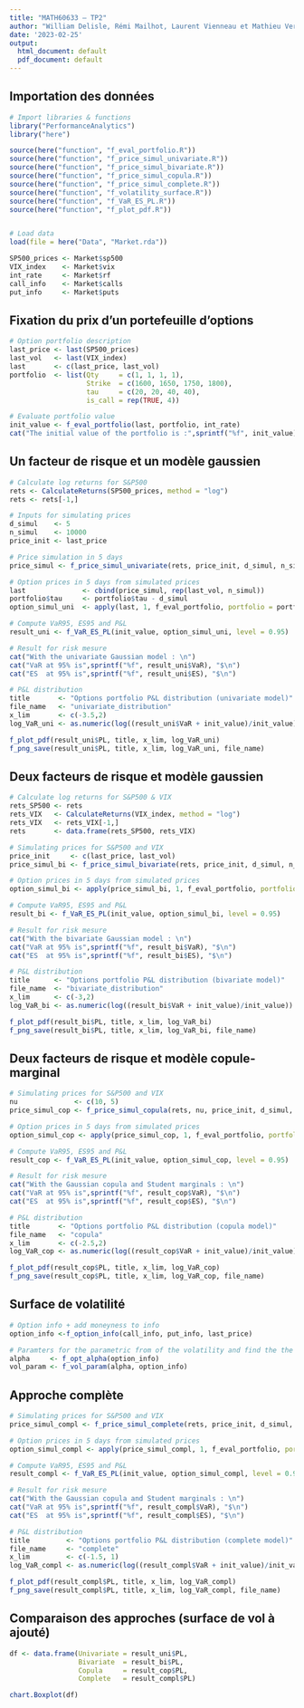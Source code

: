 ---
title: "MATH60633 – TP2"
author: "William Delisle, Rémi Mailhot, Laurent Vienneau et Mathieu Verville"
date: '2023-02-25'
output:
  html_document: default
  pdf_document: default
---

## Importation des données

```{r}

# Import libraries & functions
library("PerformanceAnalytics")
library("here")

source(here("function", "f_eval_portfolio.R"))
source(here("function", "f_price_simul_univariate.R"))
source(here("function", "f_price_simul_bivariate.R"))
source(here("function", "f_price_simul_copula.R"))
source(here("function", "f_price_simul_complete.R"))
source(here("function", "f_volatility_surface.R"))
source(here("function", "f_VaR_ES_PL.R"))
source(here("function", "f_plot_pdf.R"))


# Load data
load(file = here("Data", "Market.rda"))

SP500_prices <- Market$sp500  
VIX_index    <- Market$vix
int_rate     <- Market$rf
call_info    <- Market$calls
put_info     <- Market$puts
```

## Fixation du prix d'un portefeuille d'options

```{r}

# Option portfolio description
last_price <- last(SP500_prices)
last_vol   <- last(VIX_index)
last       <- c(last_price, last_vol)
portfolio  <- list(Qty     = c(1, 1, 1, 1),
                   Strike  = c(1600, 1650, 1750, 1800),
                   tau     = c(20, 20, 40, 40),
                   is_call = rep(TRUE, 4))

# Evaluate portfolio value
init_value <- f_eval_portfolio(last, portfolio, int_rate)
cat("The initial value of the portfolio is :",sprintf("%f", init_value), "$\n")
```

## Un facteur de risque et un modèle gaussien

```{r}

# Calculate log returns for S&P500
rets <- CalculateReturns(SP500_prices, method = "log")
rets <- rets[-1,]

# Inputs for simulating prices
d_simul    <- 5
n_simul    <- 10000
price_init <- last_price

# Price simulation in 5 days
price_simul <- f_price_simul_univariate(rets, price_init, d_simul, n_simul)

# Option prices in 5 days from simulated prices
last              <- cbind(price_simul, rep(last_vol, n_simul))
portfolio$tau     <- portfolio$tau - d_simul
option_simul_uni  <- apply(last, 1, f_eval_portfolio, portfolio = portfolio, int_rate = int_rate)

# Compute VaR95, ES95 and P&L
result_uni <- f_VaR_ES_PL(init_value, option_simul_uni, level = 0.95)

# Result for risk mesure
cat("With the univariate Gaussian model : \n")
cat("VaR at 95% is",sprintf("%f", result_uni$VaR), "$\n")
cat("ES  at 95% is",sprintf("%f", result_uni$ES), "$\n")
```

```{r}

# P&L distribution
title       <- "Options portfolio P&L distribution (univariate model)"
file_name   <- "univariate_distribution"
x_lim       <- c(-3.5,2)
log_VaR_uni <- as.numeric(log((result_uni$VaR + init_value)/init_value))

f_plot_pdf(result_uni$PL, title, x_lim, log_VaR_uni)
f_png_save(result_uni$PL, title, x_lim, log_VaR_uni, file_name)
```

## Deux facteurs de risque et modèle gaussien

```{r}

# Calculate log returns for S&P500 & VIX
rets_SP500 <- rets
rets_VIX   <- CalculateReturns(VIX_index, method = "log")
rets_VIX   <- rets_VIX[-1,]
rets       <- data.frame(rets_SP500, rets_VIX)

# Simulating prices for S&P500 and VIX
price_init     <- c(last_price, last_vol)
price_simul_bi <- f_price_simul_bivariate(rets, price_init, d_simul, n_simul) 

# Option prices in 5 days from simulated prices
option_simul_bi <- apply(price_simul_bi, 1, f_eval_portfolio, portfolio = portfolio, int_rate = int_rate)

# Compute VaR95, ES95 and P&L
result_bi <- f_VaR_ES_PL(init_value, option_simul_bi, level = 0.95)

# Result for risk mesure
cat("With the bivariate Gaussian model : \n")
cat("VaR at 95% is",sprintf("%f", result_bi$VaR), "$\n")
cat("ES  at 95% is",sprintf("%f", result_bi$ES), "$\n")
```

```{r}

# P&L distribution
title      <- "Options portfolio P&L distribution (bivariate model)"
file_name  <- "bivariate_distribution"
x_lim      <- c(-3,2)
log_VaR_bi <- as.numeric(log((result_bi$VaR + init_value)/init_value))

f_plot_pdf(result_bi$PL, title, x_lim, log_VaR_bi)
f_png_save(result_bi$PL, title, x_lim, log_VaR_bi, file_name)
```

## Deux facteurs de risque et modèle copule-marginal

```{r}

# Simulating prices for S&P500 and VIX
nu              <- c(10, 5)
price_simul_cop <- f_price_simul_copula(rets, nu, price_init, d_simul, n_simul)

# Option prices in 5 days from simulated prices
option_simul_cop <- apply(price_simul_cop, 1, f_eval_portfolio, portfolio = portfolio, int_rate = int_rate)

# Compute VaR95, ES95 and P&L
result_cop <- f_VaR_ES_PL(init_value, option_simul_cop, level = 0.95)

# Result for risk mesure
cat("With the Gaussian copula and Student marginals : \n")
cat("VaR at 95% is",sprintf("%f", result_cop$VaR), "$\n")
cat("ES  at 95% is",sprintf("%f", result_cop$ES), "$\n")
```

```{r}

# P&L distribution
title       <- "Options portfolio P&L distribution (copula model)"
file_name   <- "copula"
x_lim       <- c(-2.5,2)
log_VaR_cop <- as.numeric(log((result_cop$VaR + init_value)/init_value))

f_plot_pdf(result_cop$PL, title, x_lim, log_VaR_cop)
f_png_save(result_cop$PL, title, x_lim, log_VaR_cop, file_name)
```

## Surface de volatilité

```{r}

# Option info + add moneyness to info
option_info <-f_option_info(call_info, put_info, last_price)

# Paramters for the parametric from of the volatility and find the the parametric vol
alpha     <- f_opt_alpha(option_info)
vol_param <- f_vol_param(alpha, option_info)


```

## Approche complète

```{r}

# Simulating prices for S&P500 and VIX
price_simul_compl <- f_price_simul_complete(rets, price_init, d_simul, n_simul)

# Option prices in 5 days from simulated prices
option_simul_compl <- apply(price_simul_compl, 1, f_eval_portfolio, portfolio = portfolio, int_rate = int_rate)

# Compute VaR95, ES95 and P&L
result_compl <- f_VaR_ES_PL(init_value, option_simul_compl, level = 0.95)

# Result for risk mesure
cat("With the Gaussian copula and Student marginals : \n")
cat("VaR at 95% is",sprintf("%f", result_compl$VaR), "$\n")
cat("ES  at 95% is",sprintf("%f", result_compl$ES), "$\n")

```

```{r}

# P&L distribution
title         <- "Options portfolio P&L distribution (complete model)"
file_name     <- "complete"
x_lim         <- c(-1.5, 1)
log_VaR_compl <- as.numeric(log((result_compl$VaR + init_value)/init_value))

f_plot_pdf(result_compl$PL, title, x_lim, log_VaR_compl)
f_png_save(result_compl$PL, title, x_lim, log_VaR_compl, file_name)
```

## Comparaison des approches (surface de vol à ajouté)

```{r}

df <- data.frame(Univariate = result_uni$PL,
                 Bivariate  = result_bi$PL,
                 Copula     = result_cop$PL,
                 Complete   = result_compl$PL)

chart.Boxplot(df)
```

